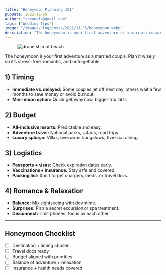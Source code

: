 ```yaml
---
title: "Honeymoon Planning 101"
pubDate: 2022-11-05
author: "srvanelk@gmail.com"
tags: ["Wedding Tips"]
image: "/images/blog/posts/2022/11-05/honeymoon.webp"
description: "The honeymoon is your first adventure as a married couple. Plan it wisely so it’s stress-free, romantic, and unforgettable."
---
```


<figure>
  <img
    src="/images/blog/posts/2022/11-05/honeymoon.webp"
    alt="drone shot of beach"
  />
</figure>

The honeymoon is your first adventure as a married couple. Plan it wisely so it’s stress-free, romantic, and unforgettable.

## 1) Timing
- **Immediate vs. delayed:** Some couples jet off next day; others wait a few months to save money or avoid burnout.
- **Mini-moon option:** Quick getaway now, bigger trip later.

## 2) Budget
- **All-inclusive resorts:** Predictable and easy.
- **Adventure travel:** National parks, safaris, road trips.
- **Luxury splurge:** Villas, overwater bungalows, five-star dining.

## 3) Logistics
- **Passports + visas:** Check expiration dates early.
- **Vaccinations + insurance:** Stay safe and covered.
- **Packing list:** Don’t forget chargers, meds, or travel docs.

## 4) Romance & Relaxation
- **Balance:** Mix sightseeing with downtime.
- **Surprises:** Plan a secret excursion or spa treatment.
- **Disconnect:** Limit phones, focus on each other.

---

## Honeymoon Checklist
- [ ] Destination + timing chosen
- [ ] Travel docs ready
- [ ] Budget aligned with priorities
- [ ] Balance of adventure + relaxation
- [ ] Insurance + health needs covered
